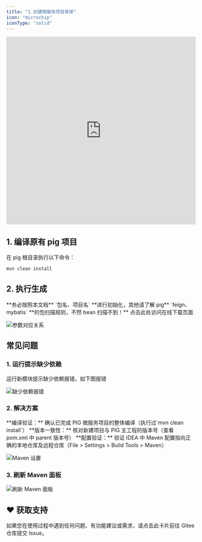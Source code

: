 ```yaml
---
title: "1.创建微服务项目骨架"
icon: "microchip"
iconType: "solid"
---
```


<iframe
  width="100%"
  height="500"
  src="https://player.bilibili.com/player.html?bvid=BV12t411B7e9&p=3&page=3&autoplay=0"
  title="Bilibili video player"
  frameborder="0"
  allow="accelerometer; autoplay; clipboard-write; encrypted-media; gyroscope; picture-in-picture"
  allowfullscreen="true"
></iframe>

## 1. 编译原有 pig 项目

在 pig 根目录执行以下命令：

```bash
mvn clean install
```

## 2. 执行生成

<Warning>
**务必按照本文档** `包名、项目名` **进行初始化，其他请了解 pig** `feign、mybatis` **的包扫描规则，不然 bean 扫描不到！**
</Warning>

<Card title="在线进入在线生成页面" icon="link" href="https://pig4cloud.com/data/other/archetype.html?v=3.8.4">
  点击此处访问在线下载页面
</Card>

![参数对应关系](/images/1721096240999-6f06577e-9d96-4d1d-a2e0-ab94ac47f53f.png)

## 常见问题

### 1. 运行提示缺少依赖

<Warning>
运行新模块提示缺少依赖报错，如下图报错
</Warning>

![缺少依赖报错](/images/1661477533668-37521260-69b3-4fa5-ab46-02501843a0a9.png)

### 2. 解决方案

<Tabs>
  <Tab title="检查编译">
    **编译验证：** 确认已完成 PIG 微服务项目的整体编译（执行过`mvn clean install`）
  </Tab>
  <Tab title="检查版本">
    **版本一致性：** 核对新建项目与 PIG 主工程的版本号（查看 pom.xml 中 parent 版本号）
  </Tab>
  <Tab title="检查 Maven 设置">
    **配置验证：** 验证 IDEA 中 Maven 配置指向正确的本地仓库及远程仓库（File > Settings > Build Tools > Maven）
  </Tab>
</Tabs>

![Maven 设置](/images/1661477769308-44a8e837-9bf7-406e-98d6-a32877cc5a7e.png)

### 3. 刷新 Maven 面板

![刷新 Maven 面板](/images/1661477882335-b77e0eed-f889-48dc-a0c6-9237da433cc8.png)

## ♥️ 获取支持
<Card title="遇到问题？" horizontal icon="link" href="https://gitee.com/log4j/pig/issues">
  如果您在使用过程中遇到任何问题、有功能建议或需求，请点击此卡片前往 Gitee 仓库提交 Issue。
</Card>

